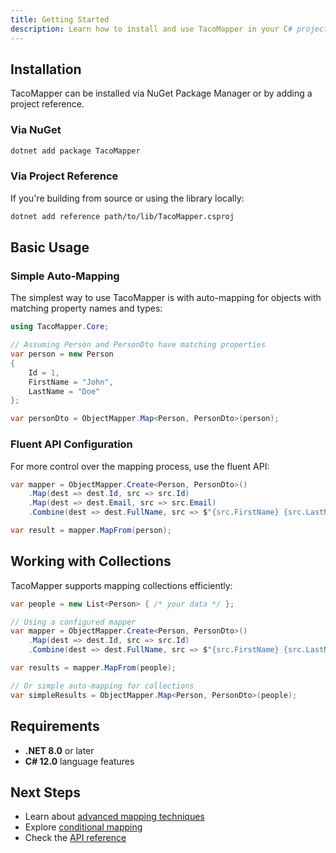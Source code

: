 ```yaml
---
title: Getting Started
description: Learn how to install and use TacoMapper in your C# projects.
---
```


## Installation

TacoMapper can be installed via NuGet Package Manager or by adding a project reference.

### Via NuGet

```bash
dotnet add package TacoMapper
```

### Via Project Reference

If you're building from source or using the library locally:

```bash
dotnet add reference path/to/lib/TacoMapper.csproj
```

## Basic Usage

### Simple Auto-Mapping

The simplest way to use TacoMapper is with auto-mapping for objects with matching property names and types:

```csharp
using TacoMapper.Core;

// Assuming Person and PersonDto have matching properties
var person = new Person 
{ 
    Id = 1, 
    FirstName = "John", 
    LastName = "Doe" 
};

var personDto = ObjectMapper.Map<Person, PersonDto>(person);
```

### Fluent API Configuration

For more control over the mapping process, use the fluent API:

```csharp
var mapper = ObjectMapper.Create<Person, PersonDto>()
    .Map(dest => dest.Id, src => src.Id)
    .Map(dest => dest.Email, src => src.Email)
    .Combine(dest => dest.FullName, src => $"{src.FirstName} {src.LastName}");

var result = mapper.MapFrom(person);
```

## Working with Collections

TacoMapper supports mapping collections efficiently:

```csharp
var people = new List<Person> { /* your data */ };

// Using a configured mapper
var mapper = ObjectMapper.Create<Person, PersonDto>()
    .Map(dest => dest.Id, src => src.Id)
    .Combine(dest => dest.FullName, src => $"{src.FirstName} {src.LastName}");

var results = mapper.MapFrom(people);

// Or simple auto-mapping for collections
var simpleResults = ObjectMapper.Map<Person, PersonDto>(people);
```

## Requirements

- **.NET 8.0** or later
- **C# 12.0** language features

## Next Steps

- Learn about [advanced mapping techniques](/guides/advanced-mapping/)
- Explore [conditional mapping](/guides/conditional-mapping/)
- Check the [API reference](/reference/api-reference/)
